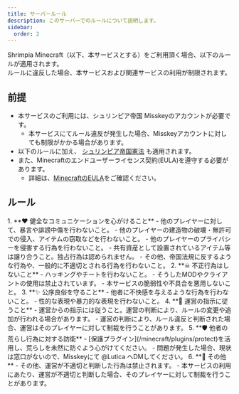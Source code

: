 ```yaml
---
title: サーバールール
description: このサーバーでのルールについて説明します。
sidebar:
  order: 2
---
```


Shrimpia Minecraft（以下、本サービスとする）をご利用頂く場合、以下のルールが適用されます。<br/>
ルールに違反した場合、本サービスおよび関連サービスの利用が制限されます。

## 前提
- 本サービスのご利用には、シュリンピア帝国 Misskeyのアカウントが必要です。
  - 本サービスにてルール違反が発生した場合、Misskeyアカウントに対しても制限がかかる場合があります。
- 以下のルールに加え、 [シュリンピア帝国憲法](/guidelines/tos) も適用されます。
- また、Minecraftのエンドユーザーライセンス契約(EULA)を遵守する必要があります。
  - 詳細は、[MinecraftのEULA](https://www.minecraft.net/ja-jp/eula)をご確認ください。

## ルール

<Steps>
1. **❤ 健全なコミュニケーションを心がけること**
   - 他のプレイヤーに対して、暴言や誹謗中傷を行わないこと。
   - 他のプレイヤーの建造物の破壊・無許可での侵入、アイテムの窃取などを行わないこと。
   - 他のプレイヤーのプライバシーを侵害する行為を行わないこと。
   - 共有資産として設置されているアイテム等は譲り合うこと。独占行為は認められません。
   - その他、帝国法規に反するような行為や、一般的に不適切とされる行為を行わないこと。
2. **☠ 不正行為はしないこと**
    - ハッキングやチートを行わないこと。
      - そうしたMODやクライアントの使用は禁止されています。
    - 本サービスの脆弱性や不具合を悪用しないこと。
3. **✨️ 公序良俗を守ること**
    - 他者に不快感を与えるような行為を行わないこと。
    - 性的な表現や暴力的な表現を行わないこと。
4. **👑 運営の指示に従うこと**
    - 運営からの指示には従うこと。運営の判断により、ルールの変更や追加が行われる場合があります。
    - 運営の判断により、ルール違反と判断された場合、運営はそのプレイヤーに対して制裁を行うことがあります。
5. **🛡️ 他者の荒らし行為に対する防衛**
    - [保護プラグイン](/minecraft/plugins/protect)を活用し、荒らしを未然に防ぐよう心がけてください。
    - 問題が発生した場合、現状は窓口がないので、Misskeyにて @Lutica へDMしてください。
6. **💬 その他**
    - その他、運営が不適切と判断した行為は禁止されます。
    - 本サービスの利用にあたり、運営が不適切と判断した場合、そのプレイヤーに対して制裁を行うことがあります。

</Steps>
